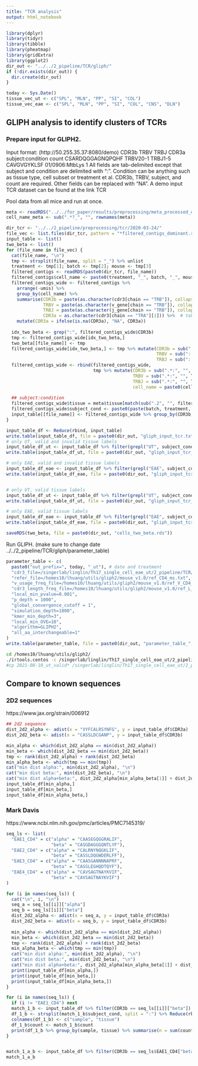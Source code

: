 ```yaml
---
title: "TCR analysis"
output: html_notebook
---
```


```r
library(dplyr)
library(tidyr)
library(tibble)
library(pheatmap)
library(gridExtra)
library(ggplot2)
dir_out <- "../../2_pipeline/TCR/gliph/"
if (!dir.exists(dir_out)) {
  dir.create(dir_out)
}

today <- Sys.Date()
tissue_vec_ut <- c("SPL", "MLN", "PP", "SI", "COL")
tissue_vec_eae <- c("SPL", "MLN", "PP", "SI", "COL", "CNS", "DLN")
```


## GLIPH analysis to identify clusters of TCRs

### Prepare input for GLIPH2.

Input format: (http://50.255.35.37:8080/demo)
CDR3b  TRBV  TRBJ  CDR3a  subject:condition count
CSARDQGGAGNQPQHF	TRBV20-1	TRBJ1-5	CAVGVGYKLSF	01/0906:MtbLys	1
All fields are tab-delimited except that subject and condition are delimited with ":". Condition can be anything such as tissue type, cell subset or treatment et al. CDR3b, TRBV, subject, and count are required. Other fields can be replaced with "NA". A demo input TCR dataset can be found at the link TCR

Pool data from all mice and run at once.
```r
meta <- readRDS("../../for_paper/results/preprocessing/meta_processed_dominant_TCR_2020-03-24.rds")
cell_name_meta <- sub(".*?_", "", rownames(meta))

dir_tcr <- "../../2_pipeline/preprocessing/tcr/2020-03-24/"
file_vec <- list.files(dir_tcr, pattern = "*filtered_contigs_dominant.rds")
input_table <- list()
two_beta <- list()
for (file_name in file_vec) {
  cat(file_name, "\n")
  tmp <- strsplit(file_name, split = "_") %>% unlist
  treatment <- tmp[1]; batch <- tmp[2]; mouse <- tmp[3]
  filtered_contigs <- readRDS(paste0(dir_tcr, file_name))
  filtered_contigs$cell_name <- paste0(treatment, "_", batch, "_", mouse, "_", sub("-.*", "", as.character(filtered_contigs$barcode)))
  filtered_contigs_wide <- filtered_contigs %>% 
    arrange(-umis) %>% 
    group_by(cell_name) %>% 
    summarise(CDR3b = paste(as.character(cdr3[chain == "TRB"]), collapse = ":"),
              TRBV = paste(as.character(v_gene[chain == "TRB"]), collapse = ":"),
              TRBJ = paste(as.character(j_gene[chain == "TRB"]), collapse = ":"),
              CDR3a = as.character(cdr3[chain == "TRA"][1])) %>%  # take the first one since GLIPH only uses beta chain.
    mutate(CDR3a = ifelse(is.na(CDR3a), "NA", CDR3a))
  
  idx_two_beta <- grep(":", filtered_contigs_wide$CDR3b)
  tmp <- filtered_contigs_wide[idx_two_beta,]
  two_beta[[file_name]] <- tmp
  filtered_contigs_wide[idx_two_beta,] <- tmp %>% mutate(CDR3b = sub(":.*", "", CDR3b),
                                                         TRBV = sub(":.*", "", TRBV),
                                                         TRBJ = sub(":.*", "", TRBJ))
  filtered_contigs_wide <- rbind(filtered_contigs_wide, 
                                 tmp %>% mutate(CDR3b = sub(".*:", "", CDR3b),
                                                TRBV = sub(".*:", "", TRBV),
                                                TRBJ = sub(".*:", "", TRBJ),
                                                cell_name = paste0(cell_name, ".2")))
  
  ## subject:condition
  filtered_contigs_wide$tissue = meta$tissue[match(sub(".2", "", filtered_contigs_wide$cell_name), cell_name_meta)]
  filtered_contigs_wide$subject_cond <- paste0(paste(batch, treatment, mouse, sep = "_"), ":", filtered_contigs_wide$tissue)
  input_table[[file_name]] <- filtered_contigs_wide %>% group_by(CDR3b, TRBV, TRBJ, CDR3a, subject_cond) %>% tally(name = "count")
}

input_table_df <- Reduce(rbind, input_table)
write.table(input_table_df, file = paste0(dir_out, "gliph_input_tcr.txt"), sep = "\t", quote = F, col.names = F, row.names = F)
# only UT, valid and invalid tissue labels
input_table_df_ut <- input_table_df %>% filter(grepl("UT", subject_cond))
write.table(input_table_df_ut, file = paste0(dir_out, "gliph_input_tcr_ut.txt"), sep = "\t", quote = F, col.names = F, row.names = F)

# only EAE, valid and invalid tissue labels
input_table_df_eae <- input_table_df %>% filter(grepl("EAE", subject_cond))
write.table(input_table_df_eae, file = paste0(dir_out, "gliph_input_tcr_eae.txt"), sep = "\t", quote = F, col.names = F, row.names = F)


# only UT, valid tissue labels
input_table_df_ut <- input_table_df %>% filter(grepl("UT", subject_cond), !grepl("NA", subject_cond))
write.table(input_table_df_ut, file = paste0(dir_out, "gliph_input_tcr_ut_valid.txt"), sep = "\t", quote = F, col.names = F, row.names = F)

# only EAE, valid tissue labels
input_table_df_eae <- input_table_df %>% filter(grepl("EAE", subject_cond), !grepl("NA", subject_cond))
write.table(input_table_df_eae, file = paste0(dir_out, "gliph_input_tcr_eae_valid.txt"), sep = "\t", quote = F, col.names = F, row.names = F)

saveRDS(two_beta, file = paste0(dir_out, "cells_two_beta.rds"))
```


Run GLIPH. (make sure to change date ../../2_pipeline/TCR/gliph/parameter_table)

```r
parameter_table <- c(
  paste0("out_prefix=", today, "_ut"), # date and treatment
  "cdr3_file=/singerlab/linglin/Th17_single_cell_eae_ut/2_pipeline/TCR/gliph/gliph_input_tcr_ut.txt", # treatment
  "refer_file=/homes10/lhuang/utils/gliph2/mouse_v1.0/ref_CD4_ms.txt",
  "v_usage_freq_file=/homes10/lhuang/utils/gliph2/mouse_v1.0/ref_V_CD4_ms.txt",
  "cdr3_length_freq_file=/homes10/lhuang/utils/gliph2/mouse_v1.0/ref_L_CD4_ms.txt",
  "local_min_pvalue=0.001",
  "p_depth = 1000",
  "global_convergence_cutoff = 1",
  "simulation_depth=1000",
  "kmer_min_depth=3",
  "local_min_OVE=10",
  "algorithm=GLIPH2",
  "all_aa_interchangeable=1"
)
write.table(parameter_table, file = paste0(dir_out, "parameter_table_", today, ".txt"), sep = "\n", quote = F, col.names = F, row.names = F)
```


```bash
cd /homes10/lhuang/utils/gliph2/
./irtools.centos -c /singerlab/linglin/Th17_single_cell_eae_ut/2_pipeline/TCR/gliph/parameter_table_2021-09-22.txt
#cp 2021-08-10_ut_valid* /singerlab/linglin/Th17_single_cell_eae_ut/2_pipeline/TCR/gliph/
```


<!-- analyze gliph output -->
<!-- ```{r} -->
<!-- two_beta <- readRDS(file = paste0(dir_out, "cells_two_beta.rds")) -->
<!-- res <- read.table("../../2_pipeline/TCR/gliph/2021-08-10_ut_eae_cluster.csv", sep = ",", header = T) -->
<!-- # res <- read.table("../../2_pipeline/TCR/gliph/2021-08-10_ut_valid_cluster.csv", sep = ",", header = T) -->
<!-- # res <- read.table("../../2_pipeline/TCR/gliph/20210728_cluster.csv", sep = ",", header = T) -->
<!-- res <- res %>%  -->
<!--   filter(pattern != "single") %>%  -->
<!--   filter(Fisher_score < 0.05) -->
<!-- dim(res) -->
<!-- table(sub("-.*", "", unique(res$type))) ## 298 global and 48 motif clusters -->

<!-- res <- res %>% filter(grepl("global", type)) # only keep global clusters -->

<!-- two_beta_df <- Reduce(rbind, two_beta[grep("UT", names(two_beta))]) %>%  -->
<!--   mutate(CDR3b_1 = sub(":.*", "", CDR3b), -->
<!--          CDR3b_2 = sub(".*:", "", CDR3b)) -->
<!-- two_beta_df <- unique(two_beta_df[,-1]) -->

<!-- idx_1 <- which(two_beta_df$CDR3b_1 %in% res$TcRb) # which cells are found in a valid cluster based on the first beta chain -->
<!-- idx_2 <- which(two_beta_df$CDR3b_2 %in% res$TcRb) # which cells are found in a valid cluster based on the second beta chain -->
<!-- idx_1_2 <- intersect(idx_1, idx_2) # both chains are in cluster(s) -->

<!-- res$index_merge <- res$index -->
<!-- for (i in idx_1_2){ -->
<!--   res_idx_1 <- which(as.character(res$TcRb) == as.character(two_beta_df[i,"CDR3b_1"])) -->
<!--   res_idx_2 <- which(as.character(res$TcRb) == as.character(two_beta_df[i,"CDR3b_2"])) -->
<!--   cluster_idx_1 <- res$index[res_idx_1[1]] -->
<!--   cluster_idx_2 <- res$index[res_idx_2[1]] -->
<!--   cat("original cluster index for", i, ":", cluster_idx_1, cluster_idx_2, "\n") -->
<!--   new_cluster_idx <- paste0(cluster_idx_1, "_m") -->
<!--   res$index_merge[res$index == cluster_idx_1] <- new_cluster_idx -->
<!--   res$index_merge[res$index == cluster_idx_2] <- new_cluster_idx -->
<!-- } -->
<!-- # table(res$index_merge) -->

<!-- mtx <- res %>%  -->
<!--   mutate(tissue = sub(".*:", "", Sample), -->
<!--          treatment = sub(".*?_", "", Sample) %>% sub("_.*", "", .), -->
<!--          tt = paste(tissue, treatment, sep = "_"), -->
<!--          index = paste0("Cluster_", index)) %>%  -->
<!--   filter(tissue != "NA", treatment == "UT") %>%  -->
<!--   group_by(index, tissue) %>%  -->
<!--   summarise(cluster_size = sum(Freq)) %>%  -->
<!--   ungroup() %>%  -->
<!--   spread(key = tissue, value = cluster_size) %>%  -->
<!--   column_to_rownames(var = "index") -->
<!-- mtx[is.na(mtx)] <- 0 -->
<!-- mtx <- mtx[,tissue_vec_ut] -->
<!-- pct_mtx <- mtx / rowSums(mtx) * 100 -->
<!-- cluster_size_vec <- rowSums(mtx) -->
<!-- summary(cluster_size_vec) -->

<!-- library(pheatmap) -->

<!-- # idx_row <- do.call(order, -mtx) -->
<!-- # mtx_cap <- mtx -->
<!-- # mtx_cap[mtx > 10] <- 10 -->
<!-- # p1 <- pheatmap(mtx_cap[idx_row,], -->
<!-- #          color = colorRampPalette(c("white", "red"))(100), -->
<!-- #          cluster_rows = F, -->
<!-- #          cluster_cols = F, -->
<!-- #          clustering_method = "single", -->
<!-- #          show_rownames = F, -->
<!-- #          silent = F, -->
<!-- #          main = "Number of cells (cap at 10)") -->


<!-- which_specific <- which((rowSums(mtx > 0)) == 1) -->
<!-- which_not_specific <- setdiff(1:nrow(mtx), which_specific) -->
<!-- idx_row_1 <- which_specific[do.call(order, -cbind(pct_mtx, cluster_size_vec)[which_specific, ])]  -->
<!-- idx_row_2 <- which_not_specific[do.call(order, -cbind(pct_mtx, cluster_size_vec)[which_not_specific,])] -->
<!-- idx_row <- c(idx_row_1, idx_row_2)  -->
<!-- pct_mtx <- pct_mtx[idx_row,] -->
<!-- p <- pheatmap(pct_mtx, -->
<!--          color = colorRampPalette(c("white", "red"))(100), -->
<!--          cluster_rows = F, -->
<!--          cluster_cols = F, -->
<!--          clustering_method = "complete", -->
<!--          show_rownames = F, -->
<!--          silent = F,  -->
<!--          border_color = "grey95", -->
<!--          main = "") -->
<!-- which_col_names <- which(p$gtable$layout$name == "col_names") -->
<!-- p$gtable$grobs[[which_col_names]]$rot = 0 -->
<!-- p$gtable$grobs[[which_col_names]]$hjust = 0.5 -->
<!-- p$gtable$grobs[[which_col_names]]$vjust = 1 -->
<!-- p$gtable$grobs[[which_col_names]]$gp$fontsize = 13 -->

<!-- p_total <- pheatmap(matrix(cluster_size_vec[idx_row], ncol = 1, dimnames = list(c(), c("Total"))), -->
<!--          color = colorRampPalette(c("grey90", "black"))(100), -->
<!--          breaks = seq(1, 9, length.out = 101), -->
<!--          legend_breaks = c(1, 3, 5, 7, 9), -->
<!--          cluster_rows = F, -->
<!--          cluster_cols = F, -->
<!--          clustering_method = "complete", -->
<!--          show_rownames = F, -->
<!--          # legend = F, -->
<!--          silent = F,  -->
<!--          border_color = "grey95", -->
<!--          main = "") -->
<!-- which_col_names <- which(p_total$gtable$layout$name == "col_names") -->
<!-- p_total$gtable$grobs[[which_col_names]]$rot = 0 -->
<!-- p_total$gtable$grobs[[which_col_names]]$hjust = 0.5 -->
<!-- p_total$gtable$grobs[[which_col_names]]$vjust = 1 -->
<!-- p_total$gtable$grobs[[which_col_names]]$gp$fontsize = 13 -->

<!-- # pct_long <- pct_mtx %>% data.frame() %>%  -->
<!-- #   rownames_to_column(var = "cluster") %>%  -->
<!-- #   gather(key = "tissue", value = "pct", -cluster) %>%  -->
<!-- #   mutate(tissue = factor(sub("_UT", "", tissue), levels = paste0(tissue_vec_ut)), -->
<!-- #          cluster = factor(cluster, levels = rev(rownames(pct_mtx)))) -->
<!-- # ggplot(pct_long) + -->
<!-- #   geom_tile(aes(x = tissue, y = cluster, fill = pct)) + -->
<!-- #   labs(x = "", y = "GLIPH clusters", fill = "% cells") + -->
<!-- #   scale_fill_gradient(low = "white", high = "red") + -->
<!-- #   theme_bw() + -->
<!-- #   theme() -->
<!-- pdf(paste0(dir_out, "heatmap_cluster_by_tissue_UT_", today, ".pdf"), width = 6, height = 4) -->
<!-- # grid.arrange(p1$gtable) -->
<!-- grid.arrange(p$gtable, p_total$gtable, nrow = 1, widths = c(4, 1)) -->
<!-- dev.off() -->
<!-- ``` -->


<!-- ```{r} -->
<!-- mtx <- res %>%  -->
<!--   mutate(tissue = sub(".*:", "", Sample) %>% sub("_.*", "", .), -->
<!--          treatment = sub(".*?_", "", Sample) %>% sub("_.*", "", .), -->
<!--          tt = paste(tissue, treatment, sep = "_")) %>%  -->
<!--   filter(tissue != "NA", treatment == "EAE") %>%  -->
<!--   group_by(index, tt) %>%  -->
<!--   summarise(cluster_size = sum(Freq)) %>%  -->
<!--   ungroup() %>%  -->
<!--   spread(key = tt, value = cluster_size) %>%  -->
<!--   column_to_rownames(var = "index") -->
<!-- mtx[is.na(mtx)] <- 0 -->
<!-- pct_mtx <- mtx / rowSums(mtx) * 100 -->

<!-- library(pheatmap) -->
<!-- pheatmap(pct_mtx, -->
<!--          color = colorRampPalette(c("white", "red"))(100), -->
<!--          cluster_rows = T, -->
<!--          cluster_cols = T, -->
<!--          show_rownames = F, -->
<!--          silent = F) -->

<!-- ``` -->

## Compare to known sequences

### 2D2 sequences
https://www.jax.org/strain/006912 
```r
## 2d2 sequence
dist_2d2_alpha <- adist(x = "VYFCALRSYNFG", y = input_table_df$CDR3a)
dist_2d2_beta <- adist(x = "CASSLDCGANP", y = input_table_df$CDR3b)

min_alpha <- which(dist_2d2_alpha == min(dist_2d2_alpha))
min_beta <- which(dist_2d2_beta == min(dist_2d2_beta))
tmp <- rank(dist_2d2_alpha) + rank(dist_2d2_beta)
min_alpha_beta <- which(tmp == min(tmp))
cat("min dist alpha:", min(dist_2d2_alpha), "\n")
cat("min dist beta:", min(dist_2d2_beta), "\n")
cat("min dist alpha+beta:", dist_2d2_alpha[min_alpha_beta[1]] + dist_2d2_beta[min_alpha_beta[1]], "\n")
input_table_df[min_alpha,]
input_table_df[min_beta,]
input_table_df[min_alpha_beta,]
```

### Mark Davis
https://www.ncbi.nlm.nih.gov/pmc/articles/PMC7145319/

```r
seq_ls <- list(
  "EAE1_CD4" = c("alpha" = "CAASEGQGGRALIF",
                 "beta" = "CASGDAGGGQNTLYF"),
  "EAE2_CD4" = c("alpha" = "CALRNYNQGKLIF",
                 "beta" = "CASSLDQGWDERLFF"),
  "EAE3_CD4" = c("alpha" = "CAASGANNNNAPRF",
                 "beta" = "CASSLEGHQDTQYF"),
  "EAE4_CD4" = c("alpha" = "CAVSAGTNAYKVIF",
                 "beta" = "CAVSAGTNAYKVIF")
)

for (i in names(seq_ls)) {
  cat("\n", i, "\n")
  seq_a = seq_ls[[i]]["alpha"]
  seq_b = seq_ls[[i]]["beta"]
  dist_2d2_alpha <- adist(x = seq_a, y = input_table_df$CDR3a)
  dist_2d2_beta <- adist(x = seq_b, y = input_table_df$CDR3b)
  
  min_alpha <- which(dist_2d2_alpha == min(dist_2d2_alpha))
  min_beta <- which(dist_2d2_beta == min(dist_2d2_beta))
  tmp <- rank(dist_2d2_alpha) + rank(dist_2d2_beta)
  min_alpha_beta <- which(tmp == min(tmp))
  cat("min dist alpha:", min(dist_2d2_alpha), "\n")
  cat("min dist beta:", min(dist_2d2_beta), "\n")
  cat("min dist alpha+beta:", dist_2d2_alpha[min_alpha_beta[1]] + dist_2d2_beta[min_alpha_beta[1]], "\n")
  print(input_table_df[min_alpha,])
  print(input_table_df[min_beta,])
  print(input_table_df[min_alpha_beta,])
}

```

```r
for (i in names(seq_ls)) {
  if (i != "EAE1_CD4") next
  match_1_b <- input_table_df %>% filter(CDR3b == seq_ls[[i]]["beta"])
  df_1_b <- strsplit(match_1_b$subject_cond, split = ":") %>% Reduce(rbind, .) %>% data.frame() 
  colnames(df_1_b) <- c("sample", "tissue")
  df_1_b$count <- match_1_b$count
  print(df_1_b %>% group_by(sample, tissue) %>% summarise(n = sum(count)) %>% spread(key = tissue, value = n))
}


match_1_a_b <- input_table_df %>% filter(CDR3b == seq_ls$EAE1_CD4["beta"], CDR3a == seq_ls$EAE1_CD4["alpha"])
match_1_a_b

```

